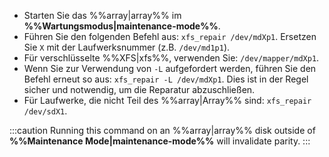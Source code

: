 - Starten Sie das %%array|array%% im **%%Wartungsmodus|maintenance-mode%%**.
- Führen Sie den folgenden Befehl aus: `xfs_repair /dev/mdXp1`. Ersetzen Sie `X` mit der Laufwerksnummer (z.B. `/dev/md1p1`).
- Für verschlüsselte %%XFS|xfs%%, verwenden Sie: `/dev/mapper/mdXp1`.
- Wenn Sie zur Verwendung von `-L` aufgefordert werden, führen Sie den Befehl erneut so aus: `xfs_repair -L /dev/mdXp1`. Dies ist in der Regel sicher und notwendig, um die Reparatur abzuschließen.
- Für Laufwerke, die nicht Teil des %%array|Array%% sind: `xfs_repair /dev/sdX1`.

:::caution
Running this command on an %%array|array%% disk outside of **%%Maintenance Mode|maintenance-mode%%** will invalidate parity.
:::
